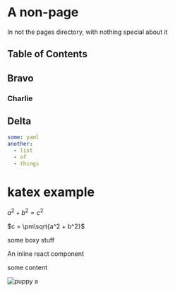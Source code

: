 
# A non-page

In not the pages directory, with nothing special about it

## Table of Contents

## Bravo

### Charlie

## Delta

```yaml
some: yaml
another:
  - list
  - of
  - things
```

# katex example

$a^2 + b^2 = c^2$

$c = \pm\sqrt{a^2 + b^2}$


<Box>some boxy stuff</Box>

An inline <Link to="/somewhere">react component</Link>

<div><Box>some content</Box></div>

![puppy a](./jc-gellidon-714673-unsplash.jpg)

